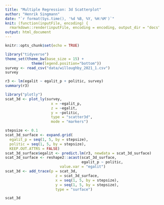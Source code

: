 ```yaml
---
title: "Multiple Regression: 3d Scatterplot"
author: "Henrik Singmann"
date: "`r format(Sys.time(), '%d %B, %Y, %H:%M')`"
knit: (function(inputFile, encoding) {
  rmarkdown::render(inputFile, encoding = encoding, output_dir = "docs") })
output: html_document
---
```


```r
knitr::opts_chunk$set(echo = TRUE)

```

```r
library("tidyverse")
theme_set(theme_bw(base_size = 15) + 
            theme(legend.position="bottom"))
survey <- read_csv("data/willoughby_2021_1.csv")
survey
```

```r
r3 <- lm(egalit ~ egalit_p + politic, survey)
summary(r3)
```


```r
library("plotly")
scat_3d <- plot_ly(survey, 
                     x = ~egalit_p, 
                     z = ~egalit, 
                     y = ~politic,
                     type = "scatter3d", 
                     mode = "markers")

stepsize <- 0.1
scat_3d_surface <- expand.grid(
  egalit_p = seq(1, 5, by = stepsize),
  politic = seq(1, 5, by = stepsize),
  KEEP.OUT.ATTRS = FALSE)
scat_3d_surface$egalit <- predict.lm(r3, newdata = scat_3d_surface)
scat_3d_surface <- reshape2::acast(scat_3d_surface, 
                                   egalit_p ~ politic, 
                         value.var = "egalit")
scat_3d <- add_trace(p = scat_3d,
                       z = scat_3d_surface,
                       x = seq(1, 5, by = stepsize),
                       y = seq(1, 5, by = stepsize),
                       type = "surface")

scat_3d

```

